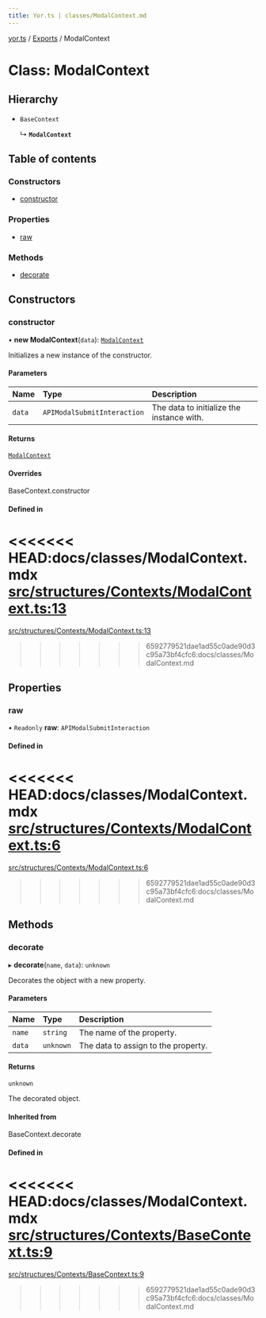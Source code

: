 ```yaml
---
title: Yor.ts | classes/ModalContext.md
---
```

[yor.ts](../README.md) / [Exports](../modules.md) / ModalContext

# Class: ModalContext

## Hierarchy

- `BaseContext`

  ↳ **`ModalContext`**

## Table of contents

### Constructors

- [constructor](ModalContext.md#constructor)

### Properties

- [raw](ModalContext.md#raw)

### Methods

- [decorate](ModalContext.md#decorate)

## Constructors

### constructor

• **new ModalContext**(`data`): [`ModalContext`](ModalContext.md)

Initializes a new instance of the constructor.

#### Parameters

| Name | Type | Description |
| :------ | :------ | :------ |
| `data` | `APIModalSubmitInteraction` | The data to initialize the instance with. |

#### Returns

[`ModalContext`](ModalContext.md)

#### Overrides

BaseContext.constructor

#### Defined in

<<<<<<< HEAD:docs/classes/ModalContext.mdx
[src/structures/Contexts/ModalContext.ts:13](https://github.com/OreOreki/interactions.ts/blob/dd9125a/src/structures/Contexts/ModalContext.ts#L13)
=======
[src/structures/Contexts/ModalContext.ts:13](https://github.com/OreOreki/yor.ts/blob/dd9125a/src/structures/Contexts/ModalContext.ts#L13)
>>>>>>> 6592779521dae1ad55c0ade90d3c95a73bf4cfc6:docs/classes/ModalContext.md

## Properties

### raw

• `Readonly` **raw**: `APIModalSubmitInteraction`

#### Defined in

<<<<<<< HEAD:docs/classes/ModalContext.mdx
[src/structures/Contexts/ModalContext.ts:6](https://github.com/OreOreki/interactions.ts/blob/dd9125a/src/structures/Contexts/ModalContext.ts#L6)
=======
[src/structures/Contexts/ModalContext.ts:6](https://github.com/OreOreki/yor.ts/blob/dd9125a/src/structures/Contexts/ModalContext.ts#L6)
>>>>>>> 6592779521dae1ad55c0ade90d3c95a73bf4cfc6:docs/classes/ModalContext.md

## Methods

### decorate

▸ **decorate**(`name`, `data`): `unknown`

Decorates the object with a new property.

#### Parameters

| Name | Type | Description |
| :------ | :------ | :------ |
| `name` | `string` | The name of the property. |
| `data` | `unknown` | The data to assign to the property. |

#### Returns

`unknown`

The decorated object.

#### Inherited from

BaseContext.decorate

#### Defined in

<<<<<<< HEAD:docs/classes/ModalContext.mdx
[src/structures/Contexts/BaseContext.ts:9](https://github.com/OreOreki/interactions.ts/blob/dd9125a/src/structures/Contexts/BaseContext.ts#L9)
=======
[src/structures/Contexts/BaseContext.ts:9](https://github.com/OreOreki/yor.ts/blob/dd9125a/src/structures/Contexts/BaseContext.ts#L9)
>>>>>>> 6592779521dae1ad55c0ade90d3c95a73bf4cfc6:docs/classes/ModalContext.md
